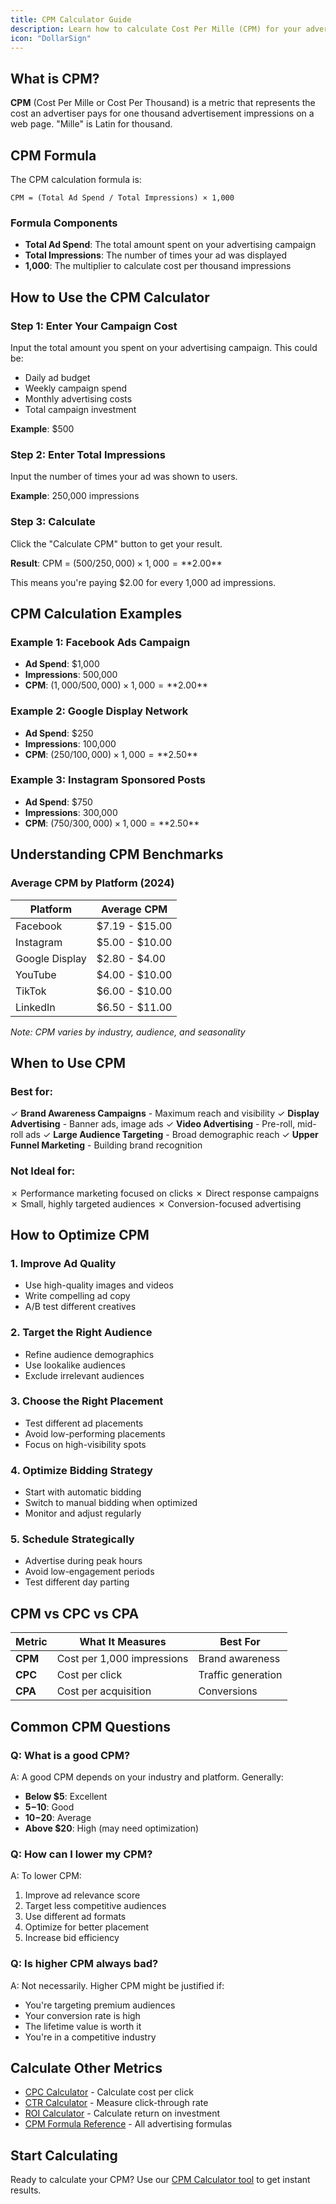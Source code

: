 ```yaml
---
title: CPM Calculator Guide
description: Learn how to calculate Cost Per Mille (CPM) for your advertising campaigns
icon: "DollarSign"
---
```


## What is CPM?

**CPM** (Cost Per Mille or Cost Per Thousand) is a metric that represents the cost an advertiser pays for one thousand advertisement impressions on a web page. "Mille" is Latin for thousand.

## CPM Formula

The CPM calculation formula is:

```
CPM = (Total Ad Spend / Total Impressions) × 1,000
```

### Formula Components

- **Total Ad Spend**: The total amount spent on your advertising campaign
- **Total Impressions**: The number of times your ad was displayed
- **1,000**: The multiplier to calculate cost per thousand impressions

## How to Use the CPM Calculator

### Step 1: Enter Your Campaign Cost

Input the total amount you spent on your advertising campaign. This could be:
- Daily ad budget
- Weekly campaign spend
- Monthly advertising costs
- Total campaign investment

**Example**: $500

### Step 2: Enter Total Impressions

Input the number of times your ad was shown to users.

**Example**: 250,000 impressions

### Step 3: Calculate

Click the "Calculate CPM" button to get your result.

**Result**: CPM = ($500 / 250,000) × 1,000 = **$2.00**

This means you're paying $2.00 for every 1,000 ad impressions.

## CPM Calculation Examples

### Example 1: Facebook Ads Campaign

- **Ad Spend**: $1,000
- **Impressions**: 500,000
- **CPM**: ($1,000 / 500,000) × 1,000 = **$2.00**

### Example 2: Google Display Network

- **Ad Spend**: $250
- **Impressions**: 100,000
- **CPM**: ($250 / 100,000) × 1,000 = **$2.50**

### Example 3: Instagram Sponsored Posts

- **Ad Spend**: $750
- **Impressions**: 300,000
- **CPM**: ($750 / 300,000) × 1,000 = **$2.50**

## Understanding CPM Benchmarks

### Average CPM by Platform (2024)

| Platform | Average CPM |
|----------|-------------|
| Facebook | $7.19 - $15.00 |
| Instagram | $5.00 - $10.00 |
| Google Display | $2.80 - $4.00 |
| YouTube | $4.00 - $10.00 |
| TikTok | $6.00 - $10.00 |
| LinkedIn | $6.50 - $11.00 |

*Note: CPM varies by industry, audience, and seasonality*

## When to Use CPM

### Best for:
✓ **Brand Awareness Campaigns** - Maximum reach and visibility
✓ **Display Advertising** - Banner ads, image ads
✓ **Video Advertising** - Pre-roll, mid-roll ads
✓ **Large Audience Targeting** - Broad demographic reach
✓ **Upper Funnel Marketing** - Building brand recognition

### Not Ideal for:
✗ Performance marketing focused on clicks
✗ Direct response campaigns
✗ Small, highly targeted audiences
✗ Conversion-focused advertising

## How to Optimize CPM

### 1. Improve Ad Quality
- Use high-quality images and videos
- Write compelling ad copy
- A/B test different creatives

### 2. Target the Right Audience
- Refine audience demographics
- Use lookalike audiences
- Exclude irrelevant audiences

### 3. Choose the Right Placement
- Test different ad placements
- Avoid low-performing placements
- Focus on high-visibility spots

### 4. Optimize Bidding Strategy
- Start with automatic bidding
- Switch to manual bidding when optimized
- Monitor and adjust regularly

### 5. Schedule Strategically
- Advertise during peak hours
- Avoid low-engagement periods
- Test different day parting

## CPM vs CPC vs CPA

| Metric | What It Measures | Best For |
|--------|------------------|----------|
| **CPM** | Cost per 1,000 impressions | Brand awareness |
| **CPC** | Cost per click | Traffic generation |
| **CPA** | Cost per acquisition | Conversions |

## Common CPM Questions

### Q: What is a good CPM?

A: A good CPM depends on your industry and platform. Generally:
- **Below $5**: Excellent
- **$5-$10**: Good
- **$10-$20**: Average
- **Above $20**: High (may need optimization)

### Q: How can I lower my CPM?

A: To lower CPM:
1. Improve ad relevance score
2. Target less competitive audiences
3. Use different ad formats
4. Optimize for better placement
5. Increase bid efficiency

### Q: Is higher CPM always bad?

A: Not necessarily. Higher CPM might be justified if:
- You're targeting premium audiences
- Your conversion rate is high
- The lifetime value is worth it
- You're in a competitive industry

## Calculate Other Metrics

- [CPC Calculator](/docs/calculators/cpc-calculator) - Calculate cost per click
- [CTR Calculator](/docs/calculators/ctr-calculator) - Measure click-through rate
- [ROI Calculator](/docs/calculators/roi-calculator) - Calculate return on investment
- [CPM Formula Reference](/docs/reference/cpm-formula) - All advertising formulas

## Start Calculating

Ready to calculate your CPM? Use our [CPM Calculator tool](/tools/cpm-calculator) to get instant results.
